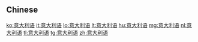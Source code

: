 {{also|意大利語}}
==Chinese==
{{zh-see|意大利語}}

[[ko:意大利语]]
[[it:意大利语]]
[[lo:意大利语]]
[[lt:意大利语]]
[[hu:意大利语]]
[[mg:意大利语]]
[[nl:意大利语]]
[[tl:意大利语]]
[[tg:意大利语]]
[[zh:意大利语]]